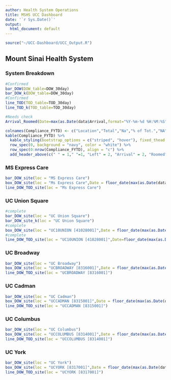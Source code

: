 ```yaml
---
author: Health System Operations
title: MSHS UCC Dashboard
date: '`r Sys.Date()`'
output:
  html_document: default
---
```


```r
source("~/UCC-Dashboard/UCC_Output.R")
```

## Mount Sinai Health System {.tabset}

### System Breakdown
```r
#Confirmed
bar_DOW(DOW_table=DOW_30day)
bar_DOW_k(DOW_table=DOW_30day)
#Confirmed
line_TOD(TOD_table=TOD_30day)
line_TOD_k(TOD_table=TOD_30day)
```

```r
#Needs check
Arrival_Roomed(Date=max(as.Date(data$Arrival,format="%Y-%m-%d %H:%M:%S"),na.rm = T)-30)
```

```r
colnames(Compliance_FYTD) <- c("Location","Total","Na","% of Tot.","NA","% of Tot.","NA","% of Tot.","NA","% of Tot.")
kable(Compliance_FYTD) %>%
  kable_styling(bootstrap_options = c("striped", "hover"), fixed_thead = T) %>%
  row_spec(0, background = "navy", color = "white") %>%
  row_spec(0:nrow(Compliance_FYTD), align = "c") %>%
  add_header_above(c(" " = 1," "=1, "Left" = 2, "Arrival" = 2, "Roomed" = 2, "Discharged" = 2))
```

### MS Express Care
```r
bar_DOW_site(loc = "MS Express Care")
box_DOW_site(loc = "Ms Express Care",Date = floor_date(max(as.Date(data$Arrival,format="%Y-%m-%d %H:%M:%S"), na.rm = T),"year"))
line_DOW_TOD_site(loc = "Ms Express Care")
```

### UC Union Square
```r
#complete
bar_DOW_site(loc = "UC Union Square")
bar_DOW_site_k(loc = "UC Union Square")
#complete
box_DOW_site(loc = "UC10UNION [41028001]",Date = floor_date(max(as.Date(data$Arrival,format="%Y-%m-%d %H:%M:%S"), na.rm = T),"year"))
#complete
line_DOW_TOD_site(loc = "UC10UNION [41028001]",Date=floor_date(max(as.Date(data$Arrival,format="%Y-%m-%d %H:%M:%S"), na.rm = T),"year"))
```

### UC Broadway
```r
bar_DOW_site(loc = "UC Broadway")
box_DOW_site(loc = "UCBROADWAY [8316001]",Date = floor_date(max(as.Date(data$Arrival,format="%Y-%m-%d %H:%M:%S"), na.rm = T),"year"))
line_DOW_TOD_site(loc = "UCBROADWAY [8316001]")
```

### UC Cadman
```r
bar_DOW_site(loc = "UC Cadman")
box_DOW_site(loc = "UCCADMAN [8315001]",Date = floor_date(max(as.Date(data$Arrival,format="%Y-%m-%d %H:%M:%S"), na.rm = T),"year"))
line_DOW_TOD_site(loc = "UCCADMAN [8315001]")
```

### UC Columbus
```r
bar_DOW_site(loc = "UC Columbus")
box_DOW_site(loc = "UCCOLUMBUS [8314001]",Date = floor_date(max(as.Date(data$Arrival,format="%Y-%m-%d %H:%M:%S"), na.rm = T),"year"))
line_DOW_TOD_site(loc = "UCCOLUMBUS [8314001]")
```

### UC York
```r
bar_DOW_site(loc = "UC York")
box_DOW_site(loc = "UCYORK [8317001]",Date = floor_date(max(as.Date(data$Arrival,format="%Y-%m-%d %H:%M:%S"), na.rm = T),"year"))
line_DOW_TOD_site(loc = "UCYORK [8317001]")
```